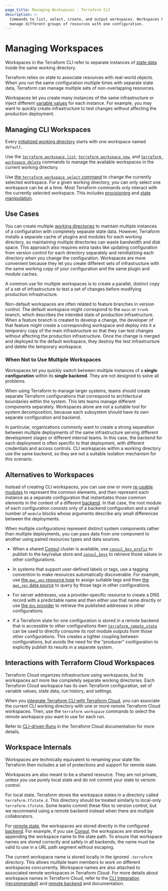 ```yaml
---
page_title: Managing Workspaces - Terraform CLI
description: >-
  Commands to list, select, create, and output workspaces. Workspaces help
  manage different groups of resources with one configuration.
---
```


# Managing Workspaces

Workspaces in the Terraform CLI refer to separate instances of [state data](/language/state) inside the same working directory.

Terraform relies on state to associate resources with real-world objects. When you run the same configuration multiple times with separate state data, Terraform can manage multiple sets of non-overlapping resources.

Workspaces let you create many instances of the same infrastructure or inject different [variable values](/language/values/variables) for each instance. For example, you may want to quickly create infrastructure to test changes without affecting the production deployment.

## Managing CLI Workspaces

Every [initialized working directory](/cli/init) starts with one workspace named `default`.

Use the [`terraform workspace list`](/cli/commands/workspace/list), [`terraform workspace new`](/cli/commands/workspace/new), and [`terraform workspace delete`](/cli/commands/workspace/delete) commands to manage the available workspaces in the current working directory.

Use [the `terraform workspace select` command](/cli/commands/workspace/select) to change the currently selected workspace. For a given working directory, you can only select one workspace can be at a time. Most Terraform commands only interact with the currently selected workspace. This includes [provisioning](/cli/run) and [state manipulation](/cli/state).


## Use Cases

You can create multiple [working directories](/cli/init) to maintain multiple instances of a configuration with completely separate state data. However, Terraform installs a separate cache of plugins and modules for each working directory, so maintaining multiple directories can waste bandwidth and disk space. This approach also requires extra tasks like updating configuration from version control for each directory separately and reinitializing each directory when you change the configuration. Workspaces are more convenient because they let you create different sets of infrastructure with the same working copy of your configuration and the same plugin and module caches.

A common use for multiple workspaces is to create a parallel, distinct copy of
a set of infrastructure to test a set of changes before modifying production infrastructure.

Non-default workspaces are often related to feature branches in version control.
The default workspace might correspond to the `main` or `trunk` branch,
which describes the intended state of production infrastructure. When a
feature branch is created to develop a change, the developer of that feature
might create a corresponding workspace and deploy into it a temporary copy
of the main infrastructure so that they can test changes without affecting
the production infrastructure. Once the change is merged and deployed to the
default workspace, they destroy the test infrastructure and delete the temporary workspace.

### When Not to Use Multiple Workspaces

Workspaces let you quickly switch between multiple instances of a **single configuration** within its **single backend**. They are not designed to solve all problems.

When using Terraform to manage larger systems, teams should create separate Terraform configurations that correspond to architectural boundaries within the system. This lets teams manage different components separately. Workspaces alone are not a suitable tool for system decomposition, because each subsystem should have its own separate configuration and backend.

In particular, organizations commonly want to create a strong separation
between multiple deployments of the same infrastructure serving different
development stages or different internal teams. In this case, the backend for each deployment is often specific to that deployment, with different credentials and access controls. CLI workspaces within a working directory use the same backend, so they are not a suitable isolation mechanism for this scenario.

## Alternatives to Workspaces

Instead of creating CLI workspaces, you can use one or more [re-usable modules](/language/modules/develop) to represent the common elements, and then represent each instance as a separate configuration that instantiates those common elements in the context of a different [backend](/language/settings/backends/configuration). In that case, the root module of each configuration consists only of a backend configuration and a small number of `module` blocks whose arguments describe any small differences between the deployments.

When multiple configurations represent distinct system components rather than multiple deployments, you can pass data from one component to another using paired resources types and data sources.

- When a shared [Consul](https://www.consul.io/) cluster is available, use
  [`consul_key_prefix`](https://registry.terraform.io/providers/hashicorp/consul/latest/docs/resources/key_prefix) to
  publish to the key/value store and [`consul_keys`](https://registry.terraform.io/providers/hashicorp/consul/latest/docs/data-sources/keys)
  to retrieve those values in other configurations.

- In systems that support user-defined labels or tags, use a tagging convention
  to make resources automatically discoverable. For example, use
  [the `aws_vpc` resource type](https://registry.terraform.io/providers/hashicorp/aws/latest/docs/resources/vpc)
  to assign suitable tags and then
  [the `aws_vpc` data source](https://registry.terraform.io/providers/hashicorp/aws/latest/docs/data-sources/vpc)
  to query by those tags in other configurations.

- For server addresses, use a provider-specific resource to create a DNS
  record with a predictable name and then either use that name directly or
  use [the `dns` provider](https://registry.terraform.io/providers/hashicorp/dns/latest/docs) to retrieve
  the published addresses in other configurations.

- If a Terraform state for one configuration is stored in a remote backend
  that is accessible to other configurations then
  [`terraform_remote_state`](/language/state/remote-state-data)
  can be used to directly consume its root module outputs from those other
  configurations. This creates a tighter coupling between configurations,
  but avoids the need for the "producer" configuration to explicitly
  publish its results in a separate system.
  

## Interactions with Terraform Cloud Workspaces

Terraform Cloud organizes infrastructure using workspaces, but its workspaces
act more like completely separate working directories. Each Terraform Cloud
workspace has its own Terraform configuration, set of variable values, state
data, run history, and settings.

When you [integrate Terraform CLI with Terraform Cloud](/cli/cloud), you can associate the current CLI working directory with one or more remote Terraform Cloud workspaces. Then, use the `terraform workspace` commands to select the remote workspace you want to use for each run.

Refer to [CLI-driven Runs](/cloud-docs/run/cli) in the Terraform Cloud documentation for more details.


## Workspace Internals

Workspaces are technically equivalent to renaming your state file. Terraform then includes a set of protections and support for remote state.

Workspaces are also meant to be a shared resource. They are not private, unless you use purely local state and do not commit your state to version control.

For local state, Terraform stores the workspace states in a directory called `terraform.tfstate.d`. This directory should be treated similarly to local-only `terraform.tfstate`. Some teams commit these files to version control, but we recommend using a remote backend instead when there are multiple collaborators.

For [remote state](/language/state/remote), the workspaces are stored directly in the configured [backend](/language/settings/backends). For example, if you use [Consul](/language/settings/backends/consul), the workspaces are stored by appending the workspace name to the state path. To ensure that workspace names are stored correctly and safely in all backends, the name must be valid to use in a URL path segment without escaping.

The current workspace name is stored locally in the ignored `.terraform` directory. This allows multiple team members to work on different workspaces concurrently. Workspace names are also attached to associated remote workspaces in Terraform Cloud. For more details about workspace names in Terraform Cloud, refer to the [CLI Integration (recommended)](/cli/cloud/settings#arguments) and [remote backend](/language/settings/backends/remote#workspaces) and  documentation.